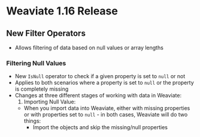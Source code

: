 # Weaviate 1.16 Release

## New Filter Operators
- Allows filtering of data based on null values or array lengths

### Filtering Null Values
- New `IsNull` operator to check if a given property is set to `null` or not
- Applies to both scenarios where a property is set to `null` or the property is completely missing
- Changes at three different stages of working with data in Weaviate:
  1. Importing Null Value:
    - When you import data into Weaviate, either with missing properties or with properties set to `null` - in both cases, Weaviate will do two things:
      - Import the objects and skip the missing/null properties
     
